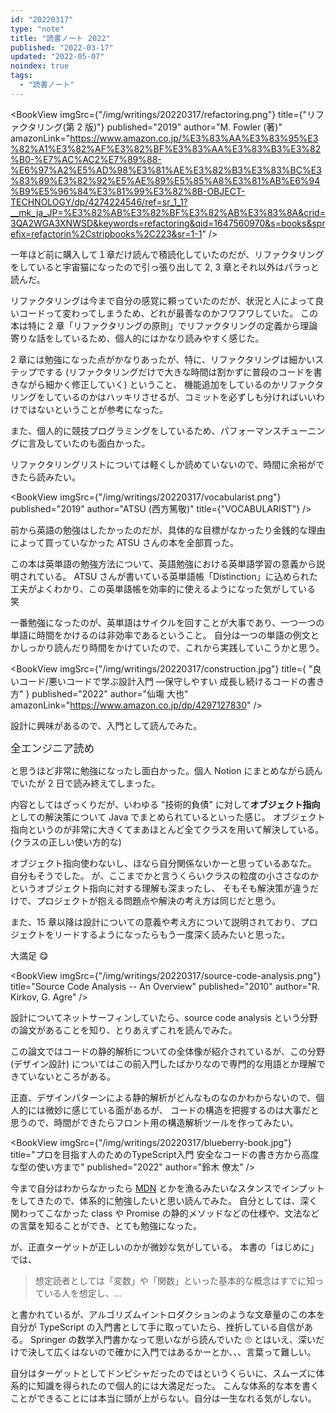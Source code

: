```yaml
---
id: "20220317"
type: "note"
title: "読書ノート 2022"
published: "2022-03-17"
updated: "2022-05-07"
noindex: true
tags:
  - "読書ノート"
---
```


<Scrap createdAt='2022-03-17' updatedAt='2022-03-18' collapsed={true}>

<BookView
  imgSrc={"/img/writings/20220317/refactoring.png"}
  title={"リファクタリング(第 2 版)"}
  published="2019"
  author="M. Fowler (著)"
  amazonLink="https://www.amazon.co.jp/%E3%83%AA%E3%83%95%E3%82%A1%E3%82%AF%E3%82%BF%E3%83%AA%E3%83%B3%E3%82%B0-%E7%AC%AC2%E7%89%88-%E6%97%A2%E5%AD%98%E3%81%AE%E3%82%B3%E3%83%BC%E3%83%89%E3%82%92%E5%AE%89%E5%85%A8%E3%81%AB%E6%94%B9%E5%96%84%E3%81%99%E3%82%8B-OBJECT-TECHNOLOGY/dp/4274224546/ref=sr_1_1?__mk_ja_JP=%E3%82%AB%E3%82%BF%E3%82%AB%E3%83%8A&crid=3QA2WGA3XNWSD&keywords=refactoring&qid=1647560970&s=books&sprefix=refactorin%2Cstripbooks%2C223&sr=1-1"
/>

一年ほど前に購入して１章だけ読んで積読化していたのだが、リファクタリングをしていると宇宙猫になったので引っ張り出して 2, 3 章とそれ以外はパラっと読んだ。

リファクタリングは今まで自分の感覚に頼っていたのだが、状況と人によって良いコードって変わってしまうため、どれが最善なのかフワフワしていた。
この本は特に 2 章「リファクタリングの原則」でリファクタリングの定義から理論寄りな話をしているため、個人的にはかなり読みやすく感じた。

2 章には勉強になった点がかなりあったが、特に、リファクタリングは細かいステップでする (リファクタリングだけで大きな時間は割かずに普段のコードを書きながら細かく修正していく) ということ、
機能追加をしているのかリファクタリングをしているのかはハッキリさせるが、コミットを必ずしも分ければいいわけではないということが参考になった。

また、個人的に競技プログラミングをしているため、パフォーマンスチューニングに言及していたのも面白かった。

リファクタリングリストについては軽くしか読めていないので、時間に余裕ができたら読みたい。

</Scrap>

<Scrap createdAt='2022-04-29' collapsed={true}>

<BookView
  imgSrc={"/img/writings/20220317/vocabularist.png"}
  published="2019"
  author="ATSU (西方篤敬)"
  title={"VOCABULARIST"}
/>

前から英語の勉強はしたかったのだが、具体的な目標がなかったり金銭的な理由によって買っていなかった ATSU さんの本を全部買った。

この本は英単語の勉強方法について、英語勉強における英単語学習の意義から説明されている。
ATSU さんが書いている英単語帳「Distinction」に込められた工夫がよくわかり、この英単語帳を効率的に使えるようになった気がしている 笑

一番勉強になったのが、英単語はサイクルを回すことが大事であり、一つ一つの単語に時間をかけるのは非効率であるということ。
自分は一つの単語の例文とかしっかり読んだり時間をかけていたので、これから実践していこうかと思う。

</Scrap>

<Scrap createdAt='2022-05-04' collapsed={true}>

<BookView
  imgSrc={"/img/writings/20220317/construction.jpg"}
  title={
    "良いコード/悪いコードで学ぶ設計入門 ―保守しやすい 成長し続けるコードの書き方"
  }
  published="2022"
  author="仙塲 大也"
  amazonLink="https://www.amazon.co.jp/dp/4297127830"
/>

設計に興味があるので、入門として読んでみた。

<Big>全エンジニア読め</Big>

と思うほど非常に勉強になったし面白かった。個人 Notion にまとめながら読んでいたが
2 日で読み終えてしまった。

内容としてはざっくりだが、いわゆる "技術的負債" に対して**オブジェクト指向**としての解決策について Java でまとめられているといった感じ。
オブジェクト指向というのが非常に大きくてまあほとんど全てクラスを用いて解決している。(クラスの正しい使い方的な)

オブジェクト指向使わないし、ほなら自分関係ないかーと思っているあなた。
自分もそうでした。
が、ここまでかと言うくらいクラスの粒度の小ささなのかというオブジェクト指向に対する理解も深まったし、
そもそも解決策が違うだけで、プロジェクトが抱える問題点や解決の考え方は同じだと思う。

また、15 章以降は設計についての意義や考え方について説明されており、プロジェクトをリードするようになったらもう一度深く読みたいと思った。

大満足 😋

</Scrap>

<Scrap createdAt="2022-05-07" collapsed={true}>

<BookView
  imgSrc={"/img/writings/20220317/source-code-analysis.png"}
  title="Source Code Analysis -- An Overview"
  published="2010"
  author="R. Kirkov, G. Agre"
/>

設計についてネットサーフィンしていたら、source code analysis という分野の論文があることを知り、とりあえずこれを読んでみた。

この論文ではコードの静的解析についての全体像が紹介されているが、この分野 (デザイン設計) についてはこの前入門したばかりなので専門的な用語とか理解できていないところがある。

正直、デザインパターンによる静的解析がどんなものなのかわからないので、個人的には微妙に感じている面があるが、
コードの構造を把握するのは大事だと思うので、時間ができたらフロント用の構造解析ツールを作ってみたい。

</Scrap>

<Scrap createdAt="2022-05-08" collapsed={true}>

<BookView
  imgSrc={"/img/writings/20220317/blueberry-book.jpg"}
  title="プロを目指す人のためのTypeScript入門 安全なコードの書き方から高度な型の使い方まで"
  published="2022"
  author="鈴木 僚太"
/>

今まで自分はわからなかったら [MDN](https://developer.mozilla.org/ja/) とかを漁るみたいなスタンスでインプットをしてきたので、体系的に勉強したいと思い読んでみた。
自分としては、深く関わってこなかった class や Promise の静的メソッドなどの仕様や、文法などの言葉を知ることができ、とても勉強になった。

が、正直ターゲットが正しいのかが微妙な気がしている。
本書の「はじめに」では、

> 想定読者としては「変数」や「関数」といった基本的な概念はすでに知っている人を想定し、...

と書かれているが、アルゴリズムイントロダクションのような文章量のこの本を自分が TypeScript の入門書として手に取っていたら、挫折している自信がある。
Springer の数学入門書かなって思いながら読んでいた 🙄
とはいえ、深いだけで決して広くはないので確かに入門ではあるかーとか、、、言葉って難しい。

自分はターゲットとしてドンピシャだったのではというくらいに、スムーズに体系的に知識を得られたので個人的には大満足だった。
こんな体系的な本を書くことができることには本当に頭が上がらない。自分は一生なれる気がしない。

</Scrap>
